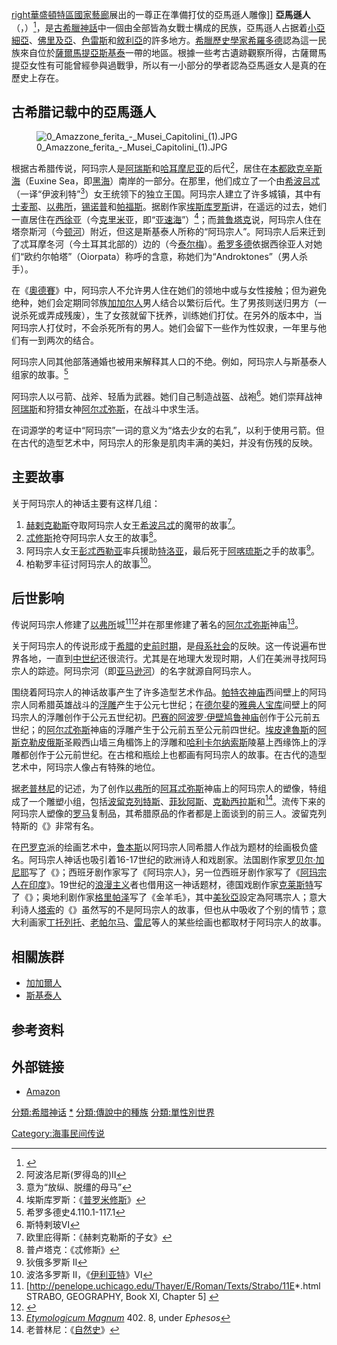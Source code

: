{{More footnotes|time=2014-07-01}}
{{noteTA
|1=zh-cn:亚马孙;zh-hk:亞馬遜;zh-tw:亞馬遜;zh-sg:阿玛宗
}}
[[圖像:Amazon_preparing_for_the_battle_(Queen_Antiope_or_Armed_Venus)_-_Pierre-Eugene-Emile_Hebert_1860_-_NG_of_Arts_Wash_DC.jpg|right]][[華盛頓特區|華盛頓特區]][[國家藝廊|國家藝廊]]展出的一尊正在準備打仗的亞馬遜人雕像]] 
'''亞馬遜人'''（{{lang-en|Amazones}}，{{lang-grc|Ἀμαζών}}）<ref> {{Cite book | editor = 鲁刚 | title = [[世界神话辞典|世界神话辞典]] | location = 沈阳 | publisher = 辽宁人民出版社 | date = 1989-11 | pages = 416–417 | accessdate = 2016-12-25 | language = zh-cn | quote = -{阿玛宗人}-（Amazones） }} </ref>，是[[古希臘神話|古希臘神話]]中一個由全部皆為女戰士構成的民族，亞馬遜人占据着[[小亞細亞|小亞細亞]]、[[弗里吉亚|佛里及亞]]、[[色雷斯|色雷斯]]和[[敘利亞|敘利亞]]的許多地方。[[希臘|希臘]][[歷史學家|歷史學家]][[希羅多德|希羅多德]]認為這一民族來自位於[[薩爾馬提亞|薩爾馬提亞]][[斯基泰|斯基泰]]一帶的地區。根據一些考古遺跡觀察所得，古薩爾馬提亞女性有可能曾經參與過戰爭，所以有一小部分的學者認為亞馬遜女人是真的在歷史上存在。

==古希腊记载中的亞馬遜人==
[[File:0_Amazzone_ferita_-_Musei_Capitolini_(1).JPG|thumb]]

根据古希腊传说，阿玛宗人是[[阿瑞斯|阿瑞斯]]和[[哈耳摩尼亚|哈耳摩尼亚]]的后代<ref>阿波洛尼斯(罗得岛的)Ⅱ</ref>，居住在[[本都|本都]][[欧克辛斯海|欧克辛斯海]]（Euxine Sea，即[[黑海|黑海]]）南岸的一部分。在那里，他们成立了一个由[[希波吕忒|希波吕忒]]（一译“伊波利特”<ref>意为“放纵、脱缰的母马”</ref>）女王统领下的独立王国。阿玛宗人建立了许多城镇，其中有[[士麦那|士麦那]]、[[以弗所|以弗所]]，[[锡诺普|锡诺普]]和[[帕福斯|帕福斯]]。据剧作家[[埃斯库罗斯|埃斯库罗斯]]讲，在遥远的过去，她们一直居住在[[斯基提亚|西徐亚]]（今[[克里米亚|克里米亚]]{{link-en|麦奥提斯沼泽|Maeotian marshes}}，即“[[亚速海|亚速海]]”）<ref>埃斯库罗斯：《[[普罗米修斯|普罗米修斯]]》</ref>；而[[普鲁塔克|普鲁塔克]]说，阿玛宗人住在塔奈斯河（今[[顿河|顿河]]）附近，但这是斯基泰人所称的“阿玛宗人”。阿玛宗人后来迁到了忒耳摩冬河（今土耳其北部的{{link-en|泰尔梅河|Terme River}}）边的{{link-en|特弥斯库拉|Themiscyra (mythology)}}（今[[泰尔梅|泰尔梅]]）。[[希罗多德|希罗多德]]依据西徐亚人对她们“欧约尔帕塔”（Oiorpata）称呼的含意，称她们为“Androktones”（男人杀手）。

在《[[奧德賽|奧德賽]]》中，阿玛宗人不允许男人住在她们的领地中或与女性接触；但为避免绝种，她们会定期同邻族[[加加尔人|加加尔人]]男人结合以繁衍后代。生了男孩则送归男方（一说杀死或弄成残废），生了女孩就留下抚养，训练她们打仗。在另外的版本中，当阿玛宗人打仗时，不会杀死所有的男人。她们会留下一些作为性奴隶，一年里与他们有一到两次的结合。

阿玛宗人同其他部落通婚也被用来解释其人口的不绝。例如，阿玛宗人与斯基泰人组家的故事。<ref>希罗多德史4.110.1-117.1</ref>

阿玛宗人以弓箭、战斧、轻盾为武器。她们自己制造战盔、战袍<ref>斯特剌玻Ⅵ</ref>。她们崇拜战神[[阿瑞斯|阿瑞斯]]和狩猎女神[[阿尔忒弥斯|阿尔忒弥斯]]，在战斗中求生活。

在词源学的考证中“阿玛宗”一词的意义为“烙去少女的右乳”，以利于使用弓箭。但在古代的造型艺术中，阿玛宗人的形象是肌肉丰满的美妇，并没有伤残的反映。

==主要故事==
关于阿玛宗人的神话主要有这样几组：
#[[海克力士|赫剌克勒斯]]夺取阿玛宗人女王[[希波吕忒|希波吕忒]]的魔带的故事<ref>欧里庇得斯：《赫剌克勒斯的子女》</ref>。
#[[忒修斯|忒修斯]]抢夺阿玛宗人女王{{link-en|安提俄佩|Antiope (Amazon)}}的故事<ref>普卢塔克：《忒修斯》</ref>。
#阿玛宗人女王[[彭忒西勒亚|彭忒西勒亚]]率兵援助[[特洛亚|特洛亚]]，最后死于[[阿喀琉斯|阿喀琉斯]]之手的故事<ref>狄俄多罗斯 Ⅱ</ref>。
#柏勒罗丰征讨阿玛宗人的故事<ref>波洛多罗斯 Ⅱ，《[[伊利亚特|伊利亚特]]》Ⅵ</ref>。

==后世影响==
传说阿玛宗人修建了[[以弗所|以弗所]]城<ref name="uchicago1">[http://penelope.uchicago.edu/Thayer/E/Roman/Texts/Strabo/11E*.html STRABO, GEOGRAPHY, Book XI, Chapter 5] {{PD-notice}}</ref><ref name="THE AMAZONS IN GREEK LEGEND">{{Cite web |url=http://www.sacred-texts.com/wmn/rca/rca02.htm |title=THE AMAZONS IN GREEK LEGEND |accessdate=2017-06-15 |archive-date=2021-01-25 |archive-url=https://web.archive.org/web/20210125131749/https://www.sacred-texts.com/wmn/rca/rca02.htm |dead-url=no }}</ref>并在那里修建了著名的[[阿尔忒弥斯|阿尔忒弥斯]]神庙<ref>''[[Etymologicum_Magnum|Etymologicum Magnum]]'' 402. 8, under ''Ephesos''</ref>。

关于阿玛宗人的传说形成于[[希腊|希腊]]的[[史前时期|史前时期]]，是[[母系社会|母系社会]]的反映。这一传说遍布世界各地，一直到[[中世纪|中世纪]]还很流行。尤其是在地理大发现时期，人们在美洲寻找阿玛宗人的踪迹。阿玛宗河（即[[亚马逊河|亚马逊河]]）的名字就源自阿玛宗人。

围绕着阿玛宗人的神话故事产生了许多造型艺术作品。[[帕特农神庙|帕特农神庙]]西间壁上的阿玛宗人同希腊英雄战斗的[[浮雕|浮雕]]产生于公元七世纪；在[[德尔斐|德尔斐]]的[[雅典人宝库|雅典人宝库]]间壁上的阿玛宗人的浮雕创作于公元五世纪初。[[巴赛的阿波罗·伊壁鸠鲁神庙|巴赛的阿波罗·伊壁鸠鲁神庙]]{{link-en|巴賽橫飾帶|Bassae Frieze|缘壁上的雕塑}}创作于公元前五世纪；{{link-en|马格尼西亚 |Magnesia on the Maeander|马格尼西亚}}的[[阿尔忒弥斯|阿尔忒弥斯]]神庙的浮雕产生于公元前五至公元前四世纪。[[埃皮達魯斯|埃皮達魯斯]]的[[阿斯克勒皮俄斯|阿斯克勒皮俄斯]]圣殿西山墙三角楣饰上的浮雕和[[哈利卡尔纳索斯|哈利卡尔纳索斯]]陵墓上西缘饰上的浮雕都创作于公元前世纪。在古棺和瓶绘上也都画有阿玛宗人的故事。在古代的造型艺术中，阿玛宗人像占有特殊的地位。

据[[老普林尼|老普林尼]]的记述，为了创作[[以弗所|以弗所]]的[[阿耳忒弥斯|阿耳忒弥斯]]神庙上的阿玛宗人的塑像，特组成了一个雕塑小组，包括[[波留克列特斯|波留克列特斯]]、[[菲狄阿斯|菲狄阿斯]]、[[克勒西拉斯|克勒西拉斯]]和{{link-en|福雷德蒙|Phradmon}}<ref>老普林尼：《[[博物志_(老普林尼)|自然史]]》</ref>。流传下来的阿玛宗人塑像的[[罗马|罗马]]复制品，其希腊原品的作者都是上面谈到的前三人。波留克列特斯的《{{link-en|负伤的阿玛宗人|Wounded Amazon}}》非常有名。

在[[巴罗克|巴罗克]]派的绘画艺术中，[[鲁本斯|鲁本斯]]以阿玛宗人同希腊人作战为题材的绘画极负盛名。阿玛宗人神话也吸引着16-17世纪的欧洲诗人和戏剧家。法国剧作家[[罗贝尔·加尼耶|罗贝尔·加尼耶]]写了《{{link-fr|希波吕忒 (加尼耶)|Hippolyte (Garnier)|希波吕忒}}》；西班牙剧作家{{link-es|洛卜·德·维迦|Lope de Vega}}写了《阿玛宗人》，另一位西班牙剧作家{{link-es|提尔索·德·摩利纳|Tirso de Molina}}写了《[[:s:es:Amazonas_en_las_Indias|阿玛宗人在印度]]》。19世纪的[[浪漫主义|浪漫主义]]者也借用这一神话题材，德国戏剧作家[[海因里希·冯·克莱斯特|克莱斯特]]写了《{{link-de|彭忒西勒亚 (克莱斯特)|Penthesilea (Kleist)|彭忒西勒亚}}》；奥地利剧作家[[弗朗茨·格里帕泽|格里帕泽]]写了《金羊毛》，其中[[美狄亞|美狄亞]]設定為阿瑪宗人；意大利诗人[[托爾夸托·塔索|塔索]]的《{{link-it|被解放的耶路撒冷|Gerusalemme liberata}}》虽然写的不是阿玛宗人的故事，但也从中吸收了个别的情节；意大利画家[[丁托列托|丁托列托]]、[[老帕尔马|老帕尔马]]、[[圭多·雷尼|雷尼]]等人的某些绘画也都取材于阿玛宗人的故事。

==相關族群==
*[[加加爾人|加加爾人]]
*[[斯基泰人|斯基泰人]]

==参考资料==
{{reflist}}
== 外部链接 ==
{{共享資源|亞馬遜人}}
*{{en}}[http://www.infoplease.com/encyclopedia/entertainment/amazon-greek-mythology.html Amazon] {{Wayback|url=http://www.infoplease.com/encyclopedia/entertainment/amazon-greek-mythology.html |date=20161224124214 }}
{{希臘宗教}}
[[分類:希腊神话|分類:希腊神话]]
[[分類:阿玛宗人|*]]
[[分類:傳說中的種族|分類:傳說中的種族]]
[[分類:單性別世界|分類:單性別世界]]
[[Category:海事民间传说|Category:海事民间传说]]